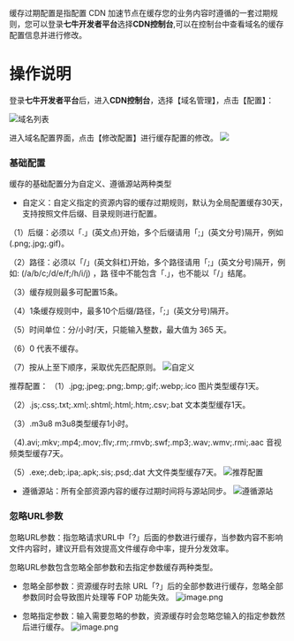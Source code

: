缓存过期配置是指配置 CDN 加速节点在缓存您的业务内容时遵循的一套过期规则，您可以登录**七牛开发者平台**选择**CDN控制台**,可以在控制台中查看域名的缓存配置信息并进行修改。 
<br/>
# 操作说明
登录**七牛开发者平台**后，进入**CDN控制台**，选择【域名管理】，点击【配置】：

![域名列表](https://dn-odum9helk.qbox.me/Fr29HEF4Y0J1NHYmOWW1SkjcyUFD)

进入域名配置界面，点击【修改配置】进行缓存配置的修改。
![](https://dn-odum9helk.qbox.me/FgzWIYw8V4HRyMA1sHv80gshltJq)

### 基础配置
缓存的基础配置分为自定义、遵循源站两种类型

* 自定义：自定义指定的资源内容的缓存过期规则，默认为全局配置缓存30天，支持按照文件后缀、目录规则进行配置。

（1）后缀：必须以「.」(英文点)开始，多个后缀请用「;」(英文分号)隔开，例如(.png;.jpg;.gif)。

（2）路径：必须以「/」(英文斜杠)开始，多个路径请用「;」(英文分号)隔开，例如: (/a/b/c;/d/e/f;/h/i/j) ，路 径中不能包含「.」，也不能以「/」结尾。

（3）缓存规则最多可配置15条。

（4）1条缓存规则中，最多10个后缀/路径，「;」(英文分号)隔开。

（5）时间单位：分/小时/天，只能输入整数，最大值为 365 天。

（6）0 代表不缓存。

（7）按从上至下顺序，采取优先匹配原则。
![自定义](https://dn-odum9helk.qbox.me/FnZSBcjeKrTYoGp0y9dvc7r55ma_)

推荐配置：
（1）.jpg;.jpeg;.png;.bmp;.gif;.webp;.ico  图片类型缓存1天。

（2）.js;.css;.txt;.xml;.shtml;.html;.htm;.csv;.bat  文本类型缓存1天。

（3）.m3u8 m3u8类型缓存1小时。

（4).avi;.mkv;.mp4;.mov;.flv;.rm;.rmvb;.swf;.mp3;.wav;.wmv;.rmi;.aac 音视频类型缓存7天。

（5）.exe;.deb;.ipa;.apk;.sis;.psd;.dat 大文件类型缓存7天。
![推荐配置](https://dn-odum9helk.qbox.me/FnflMXheV-SO_DxRaRpyhcj5qOxI)

* 遵循源站：所有全部资源内容的缓存过期时间将与源站同步。
![遵循源站](https://dn-odum9helk.qbox.me/FvwYyzVvqXi0ZrtK2DLohRsieGnI)

### 忽略URL参数

忽略URL参数：指忽略请求URL中「?」后面的参数进行缓存，当参数内容不影响文件内容时，建议开启有效提高文件缓存命中率，提升分发效率。

忽略URL参数包含忽略全部参数和去指定参数缓存两种类型。
* 忽略全部参数：资源缓存时去除 URL「?」后的全部参数进行缓存，忽略全部参数同时会导致图片处理等 FOP 功能失效。
![image.png](https://dn-odum9helk.qbox.me/Fq6Kc7LD_R3g8AEs6GQrKgRMxVm0)

* 忽略指定参数：输入需要忽略的参数，资源缓存时会忽略您输入的指定参数然后进行缓存。
![image.png](https://dn-odum9helk.qbox.me/FolwDrfioQOVe4pWXA2KlVlSP5D4)